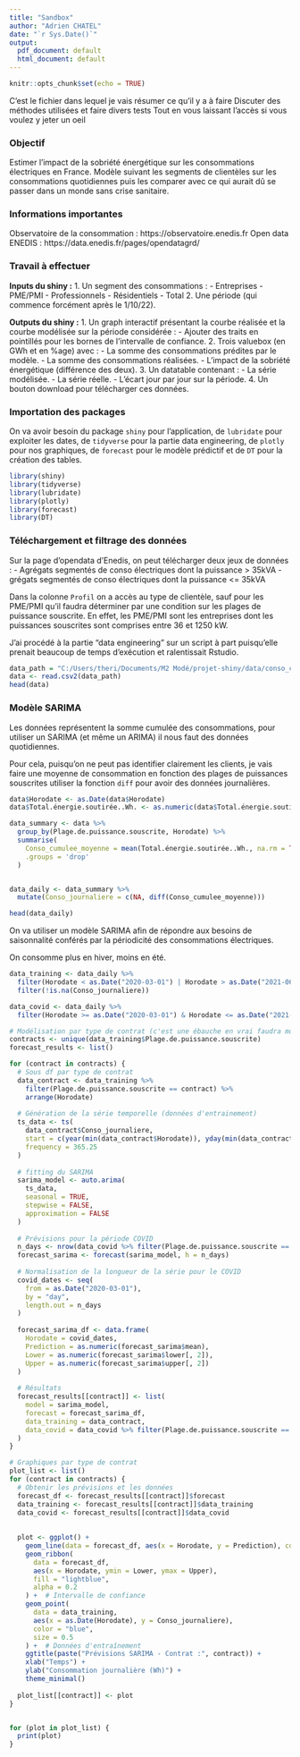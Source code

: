 ```yaml
---
title: "Sandbox"
author: "Adrien CHATEL"
date: "`r Sys.Date()`"
output:
  pdf_document: default
  html_document: default
---
```


```r
knitr::opts_chunk$set(echo = TRUE)
```

C'est le fichier dans lequel je vais résumer ce qu'il y a à faire
Discuter des méthodes utilisées et faire divers tests
Tout en vous laissant l'accès si vous voulez y jeter un oeil


### Objectif

Estimer l'impact de la sobriété énergétique sur les consommations électriques en France.
Modèle suivant les segments de clientèles sur les consommations quotidiennes puis les comparer avec ce qui aurait dû se passer dans un monde sans crise sanitaire.

### Informations importantes

Observatoire de la consommation : https://observatoire.enedis.fr
Open data ENEDIS : https://data.enedis.fr/pages/opendatagrd/

### Travail à effectuer

**Inputs du shiny :**
1. Un segment des consommations : 
   - Entreprises
   - PME/PMI
   - Professionnels
   - Résidentiels
   - Total
2. Une période (qui commence forcément après le 1/10/22).

**Outputs du shiny :**
1. Un graph interactif présentant la courbe réalisée et la courbe modélisée sur la période considérée :
   - Ajouter des traits en pointillés pour les bornes de l'intervalle de confiance.
2. Trois valuebox (en GWh et en %age) avec :
   - La somme des consommations prédites par le modèle.
   - La somme des consommations réalisées.
   - L'impact de la sobriété énergétique (différence des deux).
3. Un datatable contenant :
   - La série modélisée.
   - La série réelle.
   - L'écart jour par jour sur la période.
4. Un bouton download pour télécharger ces données.

### Importation des packages

On va avoir besoin du package `shiny` pour l'application, de `lubridate` pour exploiter les dates, de `tidyverse` pour la partie data engineering,  de `plotly` pour nos graphiques, de `forecast` pour le modèle prédictif et de `DT` pour la création des tables.

```r
library(shiny)
library(tidyverse)
library(lubridate)
library(plotly)
library(forecast)
library(DT)
```


### Téléchargement et filtrage des données

Sur la page d'opendata d'Enedis, on peut télécharger deux jeux de données :
  - Agrégats segmentés de conso électriques dont la puissance > 35kVA
  - grégats segmentés de conso électriques dont la puissance <= 35kVA
  
Dans la colonne `Profil` on a accès au type de clientèle, sauf pour les PME/PMI qu'il faudra déterminer par une condition sur les plages de puissance souscrite. En effet, les PME/PMI sont les entreprises dont les puissances souscrites sont comprises entre 36 et 1250 kW.

J'ai procédé à la partie "data engineering" sur un script à part puisqu'elle prenait beaucoup de temps d'exécution et ralentissait Rstudio.

```r
data_path = "C:/Users/theri/Documents/M2 Modé/projet-shiny/data/conso_clean.csv"
data <- read.csv2(data_path)
head(data)
```
### Modèle SARIMA

Les données représentent la somme cumulée des consommations, pour utiliser un SARIMA (et même un ARIMA) il nous faut des données quotidiennes.

Pour cela, puisqu'on ne peut pas identifier clairement les clients, je vais faire une moyenne de consommation en fonction des plages de puissances souscrites utiliser la fonction `diff` pour avoir des données journalières.

```r

data$Horodate <- as.Date(data$Horodate)
data$Total.énergie.soutirée..Wh. <- as.numeric(data$Total.énergie.soutirée..Wh.)

data_summary <- data %>%
  group_by(Plage.de.puissance.souscrite, Horodate) %>%
  summarise(
    Conso_cumulee_moyenne = mean(Total.énergie.soutirée..Wh., na.rm = TRUE),
    .groups = 'drop'
  )


data_daily <- data_summary %>%
  mutate(Conso_journaliere = c(NA, diff(Conso_cumulee_moyenne)))

head(data_daily)
```
On va utiliser un modèle SARIMA afin de répondre aux besoins de saisonnalité conférés par la périodicité des consommations électriques.

On consomme plus en hiver, moins en été.

```r
data_training <- data_daily %>%
  filter(Horodate < as.Date("2020-03-01") | Horodate > as.Date("2021-06-30")) %>%
  filter(!is.na(Conso_journaliere))

data_covid <- data_daily %>%
  filter(Horodate >= as.Date("2020-03-01") & Horodate <= as.Date("2021-06-30"))

# Modélisation par type de contrat (c'est une ébauche en vrai faudra modéliser par segment de clientèle)
contracts <- unique(data_training$Plage.de.puissance.souscrite)
forecast_results <- list()

for (contract in contracts) {
  # Sous df par type de contrat
  data_contract <- data_training %>%
    filter(Plage.de.puissance.souscrite == contract) %>%
    arrange(Horodate)
  
  # Génération de la série temporelle (données d'entrainement)
  ts_data <- ts(
    data_contract$Conso_journaliere,
    start = c(year(min(data_contract$Horodate)), yday(min(data_contract$Horodate))),
    frequency = 365.25
  )
  
  # fitting du SARIMA
  sarima_model <- auto.arima(
    ts_data,
    seasonal = TRUE,
    stepwise = FALSE,
    approximation = FALSE
  )
  
  # Prévisions pour la période COVID
  n_days <- nrow(data_covid %>% filter(Plage.de.puissance.souscrite == contract))
  forecast_sarima <- forecast(sarima_model, h = n_days)
  
  # Normalisation de la longueur de la série pour le COVID
  covid_dates <- seq(
    from = as.Date("2020-03-01"),
    by = "day",
    length.out = n_days
  )
  
  forecast_sarima_df <- data.frame(
    Horodate = covid_dates,
    Prediction = as.numeric(forecast_sarima$mean),
    Lower = as.numeric(forecast_sarima$lower[, 2]),
    Upper = as.numeric(forecast_sarima$upper[, 2])
  )
  
  # Résultats
  forecast_results[[contract]] <- list(
    model = sarima_model,
    forecast = forecast_sarima_df,
    data_training = data_contract,
    data_covid = data_covid %>% filter(Plage.de.puissance.souscrite == contract)
  )
}

# Graphiques par type de contrat
plot_list <- list()
for (contract in contracts) {
  # Obtenir les prévisions et les données
  forecast_df <- forecast_results[[contract]]$forecast
  data_training <- forecast_results[[contract]]$data_training
  data_covid <- forecast_results[[contract]]$data_covid
  
  
  plot <- ggplot() +
    geom_line(data = forecast_df, aes(x = Horodate, y = Prediction), color = "black") +
    geom_ribbon(
      data = forecast_df,
      aes(x = Horodate, ymin = Lower, ymax = Upper),
      fill = "lightblue",
      alpha = 0.2
    ) +  # Intervalle de confiance
    geom_point(
      data = data_training,
      aes(x = as.Date(Horodate), y = Conso_journaliere),
      color = "blue",
      size = 0.5
    ) +  # Données d'entraînement
    ggtitle(paste("Prévisions SARIMA - Contrat :", contract)) +
    xlab("Temps") +
    ylab("Consommation journalière (Wh)") +
    theme_minimal()
  
  plot_list[[contract]] <- plot
}


for (plot in plot_list) {
  print(plot)
}

```

